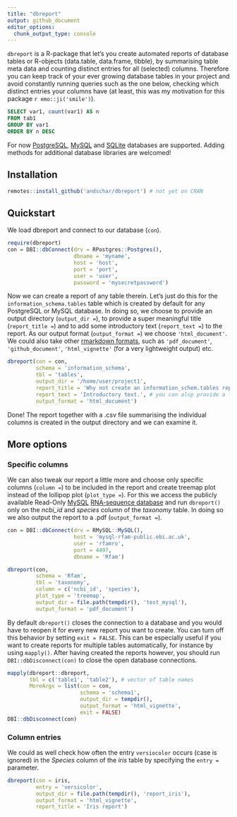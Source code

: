 ```yaml
---
title: "dbreport"
output: github_document
editor_options: 
  chunk_output_type: console
---
```


`dbreport` is a R-package that let's you create automated reports of database tables or R-objects (data.table, data.frame, tibble), by summarising table meta data and counting distinct entries for all (selected) columns. Therefore you can keep track of your ever growing database tables in your project and avoid constantly running queries such as the one below, checking which distinct entries your columns have (at least, this was my motivation for this package `r emo::ji('smile')`).

```sql
SELECT var1, count(var1) AS n
FROM tab1
GROUP BY var1
ORDER BY n DESC
```

For now [PostgreSQL](https://www.postgresql.org), [MySQL](https://www.mysql.com) and [SQLite](https://www.sqlite.org/index.html) databases are supported. Adding methods for additional database libraries are welcomed!

## Installation

```r
remotes::install_github('andschar/dbreport') # not yet on CRAN
```

## Quickstart

We load dbreport and connect to our database (`con`).

```r
require(dbreport)
con = DBI::dbConnect(drv = RPostgres::Postgres(),
                     dbname = 'myname',
                     host = 'host',
                     port = 'port',
                     user = 'user',
                     password = 'mysecretpassword')
```

Now we can create a report of any table therein. Let's just do this for the `information_schema.tables` table which is created by default for any PostgreSQL or MySQL database. In doing so, we choose to provide an output directory (`output_dir = `), to provide a super meaningful title (`report_title = `) and to add some introductory text (`report_text = `) to the report. As our output format (`output_format = `) we choose `'html_document'`. We could also take other [rmarkdown formats](https://rmarkdown.rstudio.com/lesson-9.html), such as `'pdf_document'`, `'github_document'`, `'html_vignette'` (for a very lightweight output) etc.

```r
dbreport(con = con,
         schema = 'information_schema',
         tbl = 'tables',
         output_dir = '/home/user/project1',
         report_title = 'Why not create an information_schem.tables report?!',
         report_text = 'Introductory text.', # you can alsp provide a file
         output_format = 'html_document')
```

Done! The report together with a .csv file summarising the individual columns is created in 
the output directory and we can examine it.

## More options

### Specific columns

We can also tweak our report a little more and choose only specific columns (`column = `) to be included in the report and create treemap plot instead of the lollipop plot (`plot_type = `). For this we access the publicly available Read-Only [MySQL](https://www.mysql.com) [RNA-sequence database](https://docs.rfam.org/en/latest/database.html) and run `dbreport()` only on the _ncbi_id_ and _species_ column of the _taxonomy_ table. In doing so we also output the report to a .pdf (`output_format = `).

```r
con = DBI::dbConnect(drv = RMySQL::MySQL(),
                     host = 'mysql-rfam-public.ebi.ac.uk',
                     user = 'rfamro',
                     port = 4497,
                     dbname = 'Rfam')
```

```r
dbreport(con,
         schema = 'Rfam',
         tbl = 'taxonomy',
         column = c('ncbi_id', 'species'),
         plot_type = 'treemap',
         output_dir = file.path(tempdir(), 'test_mysql'),
         output_format = 'pdf_document')
```

By default `dbreport()` closes the connection to a database and you would have to reopen it for every new report you want to create. You can turn off this behavior by setting `exit = FALSE`. This can be especially useful if you want to create reports for multiple tables automatically, for instance by using `mapply()`. After having created the reports however, you should run `DBI::dbDisconnect(con)` to close the open database connections.

```r
mapply(dbreport::dbreport,
       tbl = c('table1', 'table2'), # vector of table names
       MoreArgs = list(con = con,
                       schema = 'schema1',
                       output_dir = tempdir(),
                       output_format = 'html_vignette',
                       exit = FALSE)
DBI::dbDisconnect(con)
```

### Column entries

We could as well check how often the entry `versiocolor` occurs (case is ignored) in the _Species_ column of the _iris_ table by specifying the `entry = ` parameter.

```r
dbreport(con = iris,
         entry = 'versicolor',
         output_dir = file.path(tempdir(), 'report_iris'),
         output_format = 'html_vignette',
         report_title = 'Iris report')
```


